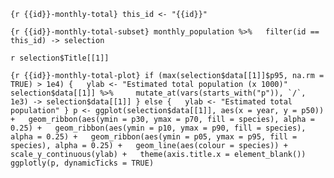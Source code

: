 ```{r {{id}}-monthly-total}
this_id <- "{{id}}"
```

```{r {{id}}-monthly-total-subset}
monthly_population %>%
  filter(id == this_id) -> selection
```

`r selection$Title[[1]]`

```{r {{id}}-monthly-total-plot}
if (max(selection$data[[1]]$p95, na.rm = TRUE) > 1e4) {
  ylab <- "Estimated total population (x 1000)"
  selection$data[[1]] %>%
    mutate_at(vars(starts_with("p")), `/`, 1e3) -> selection$data[[1]]
} else {
  ylab <- "Estimated total population"
}
p <- ggplot(selection$data[[1]], aes(x = year, y = p50)) +
  geom_ribbon(aes(ymin = p30, ymax = p70, fill = species), alpha = 0.25) +
  geom_ribbon(aes(ymin = p10, ymax = p90, fill = species), alpha = 0.25) +
  geom_ribbon(aes(ymin = p05, ymax = p95, fill = species), alpha = 0.25) +
  geom_line(aes(colour = species)) +
  scale_y_continuous(ylab) +
  theme(axis.title.x = element_blank())
ggplotly(p, dynamicTicks = TRUE)
```

